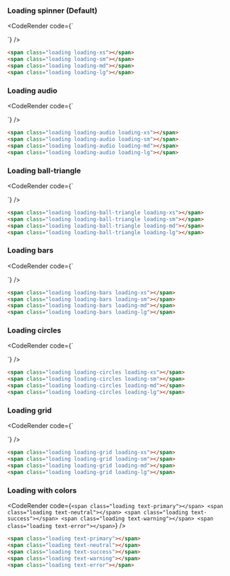 
### Loading spinner (Default)

<CodeRender code={`
<span class="loading loading-xs"></span>
<span class="loading loading-sm"></span>
<span class="loading loading-md"></span>
<span class="loading loading-lg"></span>

`} />
  
```html
<span class="loading loading-xs"></span>
<span class="loading loading-sm"></span>
<span class="loading loading-md"></span>
<span class="loading loading-lg"></span>

```
### Loading audio

<CodeRender code={`
<span class="loading loading-audio loading-xs"></span>
<span class="loading loading-audio loading-sm"></span>
<span class="loading loading-audio loading-md"></span>
<span class="loading loading-audio loading-lg"></span>

`} />
  
```html
<span class="loading loading-audio loading-xs"></span>
<span class="loading loading-audio loading-sm"></span>
<span class="loading loading-audio loading-md"></span>
<span class="loading loading-audio loading-lg"></span>

```
### Loading ball-triangle

<CodeRender code={`
<span class="loading loading-ball-triangle loading-xs"></span>
<span class="loading loading-ball-triangle loading-sm"></span>
<span class="loading loading-ball-triangle loading-md"></span>
<span class="loading loading-ball-triangle loading-lg"></span>

`} />
  
```html
<span class="loading loading-ball-triangle loading-xs"></span>
<span class="loading loading-ball-triangle loading-sm"></span>
<span class="loading loading-ball-triangle loading-md"></span>
<span class="loading loading-ball-triangle loading-lg"></span>

```
### Loading bars

<CodeRender code={`
<span class="loading loading-bars loading-xs"></span>
<span class="loading loading-bars loading-sm"></span>
<span class="loading loading-bars loading-md"></span>
<span class="loading loading-bars loading-lg"></span>

`} />
  
```html
<span class="loading loading-bars loading-xs"></span>
<span class="loading loading-bars loading-sm"></span>
<span class="loading loading-bars loading-md"></span>
<span class="loading loading-bars loading-lg"></span>

```
### Loading circles

<CodeRender code={`
<span class="loading loading-circles loading-xs"></span>
<span class="loading loading-circles loading-sm"></span>
<span class="loading loading-circles loading-md"></span>
<span class="loading loading-circles loading-lg"></span>

`} />
  
```html
<span class="loading loading-circles loading-xs"></span>
<span class="loading loading-circles loading-sm"></span>
<span class="loading loading-circles loading-md"></span>
<span class="loading loading-circles loading-lg"></span>

```
### Loading grid

<CodeRender code={`
<span class="loading loading-grid loading-xs"></span>
<span class="loading loading-grid loading-sm"></span>
<span class="loading loading-grid loading-md"></span>
<span class="loading loading-grid loading-lg"></span>

`} />
  
```html
<span class="loading loading-grid loading-xs"></span>
<span class="loading loading-grid loading-sm"></span>
<span class="loading loading-grid loading-md"></span>
<span class="loading loading-grid loading-lg"></span>
```


### Loading with colors

<CodeRender code={`
<span class="loading text-primary"></span>
<span class="loading text-neutral"></span>
<span class="loading text-success"></span>
<span class="loading text-warning"></span>
<span class="loading text-error"></span>
`} />
  
```html
<span class="loading text-primary"></span>
<span class="loading text-neutral"></span>
<span class="loading text-success"></span>
<span class="loading text-warning"></span>
<span class="loading text-error"></span>
```